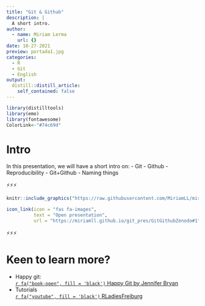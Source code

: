 ```yaml
---
title: "Git & Github"
description: |
  A short intro.
author:
  - name: Miriam Lerma
    url: {}
date: 10-27-2021
preview: portada1.jpg
categories:
  - R
  - Git
  - English
output:
  distill::distill_article:
    self_contained: false
---
```


```r
library(distilltools)
library(emo)
library(fontawesome)
ColorLink<-"#74c69d"
```

# Intro

In this presentation, we will have a short intro on:
- Git 
- Github
- Reproducibility
- Git+Github
- Naming things

⚡⚡⚡

```r
knitr::include_graphics("https://raw.githubusercontent.com/MiriamLL/miriamlerma_/main/_posts/2021-10-27-gitgithub/portada1.jpg")
```

```r
icon_link(icon = "fas fa-images",
          text = "Open presentation",
          url = "https://miriamll.github.io/git_pres/GitGithubZenodo#1")
```

⚡⚡⚡

# Keen to learn more?

- Happy git:    
[`r fa("book-open", fill = 'black')` Happy Git by Jennifer Bryan](https://happygitwithr.com/)<br>
- Tutorials   
[`r fa("youtube", fill = 'black')` RLadiesFreiburg](https://www.youtube.com/watch?v=tSse0KPgSoQ&t=1s)

